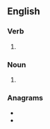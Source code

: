 {{also|re-shoots}}

==English==

===Verb===
{{head|en|verb form}}

# {{en-third-person singular of|reshoot}}

===Noun===
{{head|en|noun plural form}}
# {{plural of|reshoot|lang=en}}

===Anagrams===
* {{l|en|shooters}}
* {{l|en|soothers}}